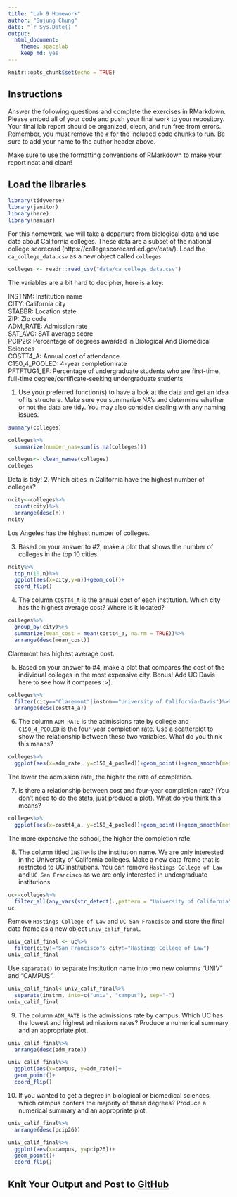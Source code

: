 ```yaml
---
title: "Lab 9 Homework"
author: "Sujung Chung"
date: "`r Sys.Date()`"
output:
  html_document: 
    theme: spacelab
    keep_md: yes
---
```


```r
knitr::opts_chunk$set(echo = TRUE)
```

## Instructions
Answer the following questions and complete the exercises in RMarkdown. Please embed all of your code and push your final work to your repository. Your final lab report should be organized, clean, and run free from errors. Remember, you must remove the `#` for the included code chunks to run. Be sure to add your name to the author header above.  

Make sure to use the formatting conventions of RMarkdown to make your report neat and clean!  

## Load the libraries
```r
library(tidyverse)
library(janitor)
library(here)
library(naniar)
``` 

For this homework, we will take a departure from biological data and use data about California colleges. These data are a subset of the national college scorecard (https://collegescorecard.ed.gov/data/). Load the `ca_college_data.csv` as a new object called `colleges`.
```r
colleges <- readr::read_csv("data/ca_college_data.csv")
```

The variables are a bit hard to decipher, here is a key:  

INSTNM: Institution name  
CITY: California city  
STABBR: Location state  
ZIP: Zip code  
ADM_RATE: Admission rate  
SAT_AVG: SAT average score  
PCIP26: Percentage of degrees awarded in Biological And Biomedical Sciences  
COSTT4_A: Annual cost of attendance  
C150_4_POOLED: 4-year completion rate  
PFTFTUG1_EF: Percentage of undergraduate students who are first-time, full-time degree/certificate-seeking undergraduate students  

1. Use your preferred function(s) to have a look at the data and get an idea of its structure. Make sure you summarize NA's and determine whether or not the data are tidy. You may also consider dealing with any naming issues.
```r
summary(colleges)
```

```r
colleges%>%
  summarize(number_nas=sum(is.na(colleges)))
```

```r
colleges<- clean_names(colleges)
colleges
```
Data is tidy!
2. Which cities in California have the highest number of colleges?
```r
ncity<-colleges%>%
  count(city)%>%
  arrange(desc(n))
ncity
```
Los Angeles has the highest number of colleges.

3. Based on your answer to #2, make a plot that shows the number of colleges in the top 10 cities.
```r
ncity%>%
  top_n(10,n)%>%
  ggplot(aes(x=city,y=n))+geom_col()+
  coord_flip()
```

4. The column `COSTT4_A` is the annual cost of each institution. Which city has the highest average cost? Where is it located?
```r
colleges%>%
  group_by(city)%>%
  summarize(mean_cost = mean(costt4_a, na.rm = TRUE))%>%
  arrange(desc(mean_cost))
```
Claremont has highest average cost.

5. Based on your answer to #4, make a plot that compares the cost of the individual colleges in the most expensive city. Bonus! Add UC Davis here to see how it compares :>).
```r
colleges%>%
  filter(city=="Claremont"|instnm=="University of California-Davis")%>%
  arrange(desc(costt4_a))
```

6. The column `ADM_RATE` is the admissions rate by college and `C150_4_POOLED` is the four-year completion rate. Use a scatterplot to show the relationship between these two variables. What do you think this means?
```r
colleges%>%
  ggplot(aes(x=adm_rate, y=c150_4_pooled))+geom_point()+geom_smooth(method=lm)
```
The lower the admission rate, the higher the rate of completion.

7. Is there a relationship between cost and four-year completion rate? (You don't need to do the stats, just produce a plot). What do you think this means?
```r
colleges%>%
  ggplot(aes(x=costt4_a, y=c150_4_pooled))+geom_point()+geom_smooth(method=lm)
```
The more expensive the school, the higher the completion rate.

8. The column titled `INSTNM` is the institution name. We are only interested in the University of California colleges. Make a new data frame that is restricted to UC institutions. You can remove `Hastings College of Law` and `UC San Francisco` as we are only interested in undergraduate institutions.
```r
uc<-colleges%>%
  filter_all(any_vars(str_detect(.,pattern = "University of California")))
uc
```

Remove `Hastings College of Law` and `UC San Francisco` and store the final data frame as a new object `univ_calif_final`.
```r
univ_calif_final <- uc%>%
  filter(city!="San Francisco"& city!="Hastings College of Law")
univ_calif_final
```

Use `separate()` to separate institution name into two new columns "UNIV" and "CAMPUS".
```r
univ_calif_final<-univ_calif_final%>%
  separate(instnm, into=c("univ", "campus"), sep="-")
univ_calif_final
```

9. The column `ADM_RATE` is the admissions rate by campus. Which UC has the lowest and highest admissions rates? Produce a numerical summary and an appropriate plot.
```r
univ_calif_final%>%
  arrange(desc(adm_rate))
```

```r
univ_calif_final%>%
  ggplot(aes(x=campus, y=adm_rate))+
  geom_point()+
  coord_flip()
```

10. If you wanted to get a degree in biological or biomedical sciences, which campus confers the majority of these degrees? Produce a numerical summary and an appropriate plot.
```r
univ_calif_final%>%
  arrange(desc(pcip26))
```

```r
univ_calif_final%>%
  ggplot(aes(x=campus, y=pcip26))+
  geom_point()+
  coord_flip()
```

## Knit Your Output and Post to [GitHub](https://github.com/FRS417-DataScienceBiologists)
